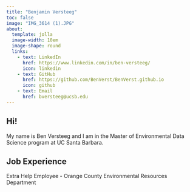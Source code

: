 ```yaml
---
title: "Benjamin Versteeg"
toc: false
image: "IMG_3614 (1).JPG"
about: 
  template: jolla
  image-width: 10em
  image-shape: round
  links: 
    - text: LinkedIn
      href: https://www.linkedin.com/in/ben-versteeg/
      icon: linkedin
    - text: GitHub
      href: https://github.com/BenVerst/BenVerst.github.io
      icon: github
    - text: Email
      href: bversteeg@ucsb.edu
---
```


## Hi!

My name is Ben Versteeg and I am in the Master of Environmental Data Science program at UC Santa Barbara.

## Job Experience

Extra Help Employee - Orange County Environmental Resources Department

